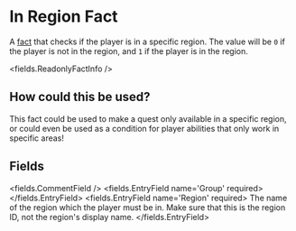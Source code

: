 
# In Region Fact

A [fact](/docs/facts) that checks if the player is in a specific region. The value will be `0` if the player is not in the region, and `1` if the player is in the region.

<fields.ReadonlyFactInfo />

## How could this be used?

This fact could be used to make a quest only available in a specific region, or could even be used as a condition for player abilities that only work in specific areas!


## Fields

<fields.CommentField />
<fields.EntryField name='Group' required>
</fields.EntryField>
<fields.EntryField name='Region' required>
     The name of the region which the player must be in. Make sure that this is the region ID, not the region's display name.
</fields.EntryField>
